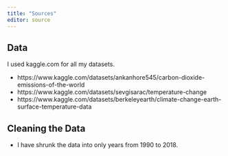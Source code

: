 ```yaml
---
title: "Sources"
editor: source
---
```


## Data
I used kaggle.com for all my datasets. 

- https://www.kaggle.com/datasets/ankanhore545/carbon-dioxide-emissions-of-the-world
- https://www.kaggle.com/datasets/sevgisarac/temperature-change
- https://www.kaggle.com/datasets/berkeleyearth/climate-change-earth-surface-temperature-data

## Cleaning the Data
- I have shrunk the data into only years from 1990 to 2018. 
